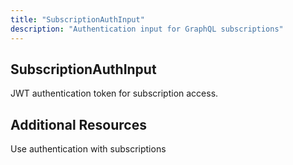 ```yaml
---
title: "SubscriptionAuthInput"
description: "Authentication input for GraphQL subscriptions"
---
```


## SubscriptionAuthInput

<ParamField path="token" type="String!" required>
  JWT authentication token for subscription access.
</ParamField>

## Additional Resources

<CardGroup cols={2}>
  <Card title="Subscribe Conversation" icon="wifi" href="/integrations/graphql-api/subscriptions/subscribe-conversation">
    Use authentication with subscriptions
  </Card>
</CardGroup>
